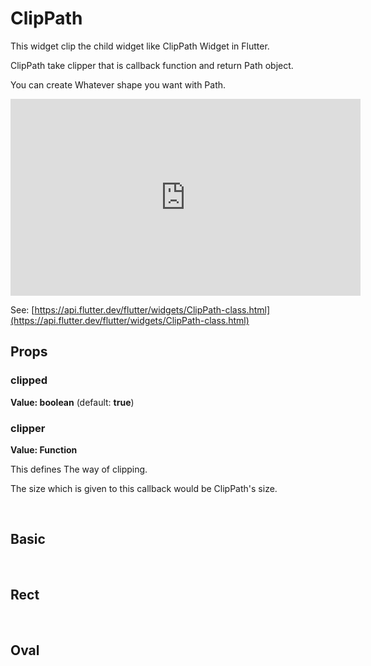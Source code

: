 
<Meta of={Stories} />

# ClipPath 

This widget clip the child widget like ClipPath Widget in Flutter.

ClipPath take clipper that is callback function and return Path object.

You can create Whatever shape you want with Path.

<iframe width="560" height="315" src="https://www.youtube.com/embed/oAUebVIb-7s" title="YouTube video player" frameborder="0" allow="accelerometer; autoplay; clipboard-write; encrypted-media; gyroscope; picture-in-picture; web-share" allowfullscreen></iframe>

See: [https://api.flutter.dev/flutter/widgets/ClipPath-class.html](https://api.flutter.dev/flutter/widgets/ClipPath-class.html)

## Props
### clipped
**Value: boolean** (default: **true**)

### clipper
**Value: Function**

This defines The way of clipping.

The size which is given to this callback would be ClipPath's size. 

<br />

## Basic

<Story of={Stories.Basic} />

<br/>

## Rect

<Story of={Stories.RectClip} />

<br/>

## Oval

<Story of={Stories.RectOval} />